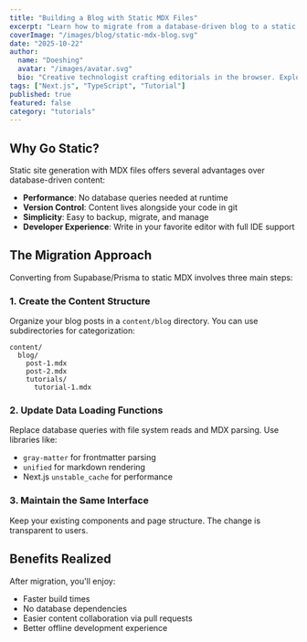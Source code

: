 ```yaml
---
title: "Building a Blog with Static MDX Files"
excerpt: "Learn how to migrate from a database-driven blog to a static MDX-based approach for better performance and easier content management."
coverImage: "/images/blog/static-mdx-blog.svg"
date: "2025-10-22"
author:
  name: "Doeshing"
  avatar: "/images/avatar.svg"
  bio: "Creative technologist crafting editorials in the browser. Exploring the sweet spot between storytelling, design, and modern web tooling."
tags: ["Next.js", "TypeScript", "Tutorial"]
published: true
featured: false
category: "tutorials"
---
```


## Why Go Static?

Static site generation with MDX files offers several advantages over database-driven content:

- **Performance**: No database queries needed at runtime
- **Version Control**: Content lives alongside your code in git
- **Simplicity**: Easy to backup, migrate, and manage
- **Developer Experience**: Write in your favorite editor with full IDE support

## The Migration Approach

Converting from Supabase/Prisma to static MDX involves three main steps:

### 1. Create the Content Structure

Organize your blog posts in a `content/blog` directory. You can use subdirectories for categorization:

```
content/
  blog/
    post-1.mdx
    post-2.mdx
    tutorials/
      tutorial-1.mdx
```

### 2. Update Data Loading Functions

Replace database queries with file system reads and MDX parsing. Use libraries like:
- `gray-matter` for frontmatter parsing
- `unified` for markdown rendering
- Next.js `unstable_cache` for performance

### 3. Maintain the Same Interface

Keep your existing components and page structure. The change is transparent to users.

## Benefits Realized

After migration, you'll enjoy:
- Faster build times
- No database dependencies
- Easier content collaboration via pull requests
- Better offline development experience
